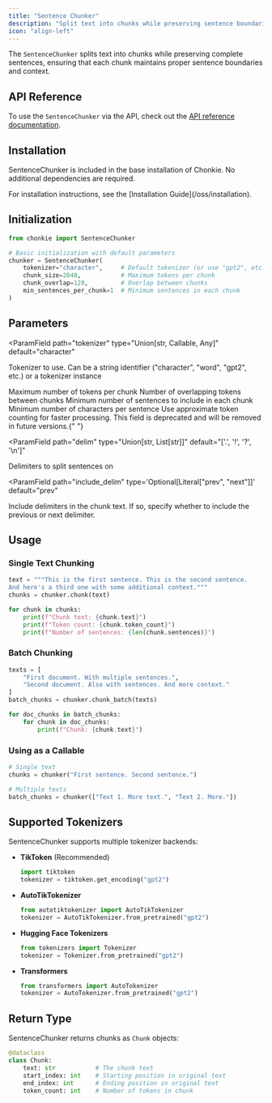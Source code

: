 ```yaml
---
title: "Sentence Chunker"
description: "Split text into chunks while preserving sentence boundaries"
icon: "align-left"
---
```


The `SentenceChunker` splits text into chunks while preserving complete sentences, ensuring that each chunk maintains proper sentence boundaries and context.

## API Reference

To use the `SentenceChunker` via the API, check out the [API reference documentation](../../api/chunkers/sentence-chunker).

## Installation

SentenceChunker is included in the base installation of Chonkie. No additional dependencies are required.

<Info>
  For installation instructions, see the [Installation
  Guide](/oss/installation).
</Info>

## Initialization

```python
from chonkie import SentenceChunker

# Basic initialization with default parameters
chunker = SentenceChunker(
    tokenizer="character",     # Default tokenizer (or use "gpt2", etc.)
    chunk_size=2048,           # Maximum tokens per chunk
    chunk_overlap=128,         # Overlap between chunks
    min_sentences_per_chunk=1  # Minimum sentences in each chunk
)
```

## Parameters

<ParamField
  path="tokenizer"
  type="Union[str, Callable, Any]"
  default="character"
>
  Tokenizer to use. Can be a string identifier ("character", "word", "gpt2",
  etc.) or a tokenizer instance
</ParamField>

<ParamField path="chunk_size" type="int" default="2048">
  Maximum number of tokens per chunk
</ParamField>

<ParamField path="chunk_overlap" type="int" default="0">
  Number of overlapping tokens between chunks
</ParamField>

<ParamField path="min_sentences_per_chunk" type="int" default="1">
  Minimum number of sentences to include in each chunk
</ParamField>

<ParamField path="min_characters_per_sentence" type="int" default="12">
  Minimum number of characters per sentence
</ParamField>

<ParamField path="approximate" type="bool" default="False">
  Use approximate token counting for faster processing.
  <Warning>
    This field is deprecated and will be removed in future versions.{" "}
  </Warning>
</ParamField>

<ParamField
  path="delim"
  type="Union[str, List[str]]"
  default="['.', '!', '?', '\n']"
>
  Delimiters to split sentences on
</ParamField>

<ParamField
  path="include_delim"
  type='Optional[Literal["prev", "next"]]'
  default="prev"
>
  Include delimiters in the chunk text. If so, specify whether to include the
  previous or next delimiter.
</ParamField>

## Usage

### Single Text Chunking

```python
text = """This is the first sentence. This is the second sentence.
And here's a third one with some additional context."""
chunks = chunker.chunk(text)

for chunk in chunks:
    print(f"Chunk text: {chunk.text}")
    print(f"Token count: {chunk.token_count}")
    print(f"Number of sentences: {len(chunk.sentences)}")
```

### Batch Chunking

```python
texts = [
    "First document. With multiple sentences.",
    "Second document. Also with sentences. And more context."
]
batch_chunks = chunker.chunk_batch(texts)

for doc_chunks in batch_chunks:
    for chunk in doc_chunks:
        print(f"Chunk: {chunk.text}")
```

### Using as a Callable

```python
# Single text
chunks = chunker("First sentence. Second sentence.")

# Multiple texts
batch_chunks = chunker(["Text 1. More text.", "Text 2. More."])
```

## Supported Tokenizers

SentenceChunker supports multiple tokenizer backends:

- **TikToken** (Recommended)

  ```python
  import tiktoken
  tokenizer = tiktoken.get_encoding("gpt2")
  ```

- **AutoTikTokenizer**

  ```python
  from autotiktokenizer import AutoTikTokenizer
  tokenizer = AutoTikTokenizer.from_pretrained("gpt2")
  ```

- **Hugging Face Tokenizers**

  ```python
  from tokenizers import Tokenizer
  tokenizer = Tokenizer.from_pretrained("gpt2")
  ```

- **Transformers**
  ```python
  from transformers import AutoTokenizer
  tokenizer = AutoTokenizer.from_pretrained("gpt2")
  ```

## Return Type

SentenceChunker returns chunks as `Chunk` objects:

```python
@dataclass
class Chunk:
    text: str           # The chunk text
    start_index: int    # Starting position in original text
    end_index: int      # Ending position in original text
    token_count: int    # Number of tokens in chunk
```
